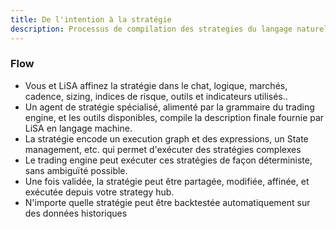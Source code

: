 ```yaml
---
title: De l'intention à la stratégie
description: Processus de compilation des strategies du langage naturel vers une spécification exécutable. Pipeline de transformation chat-vers-spec.
---
```


<IntentToStrategyDiagram />

### Flow
- Vous et LiSA affinez la stratégie dans le chat, logique, marchés, cadence, sizing, indices de risque, outils et indicateurs utilisés..
- Un agent de stratégie spécialisé, alimenté par la grammaire du trading engine, et les outils disponibles, compile la description finale fournie par LiSA en langage machine.
- La stratégie encode un execution graph et des expressions, un State management, etc. qui permet d'exécuter des stratégies complexes
- Le trading engine peut exécuter ces stratégies de façon déterministe, sans ambiguïté possible.
- Une fois validée, la stratégie peut être partagée, modifiée, affinée, et exécutée depuis votre strategy hub.
- N'importe quelle stratégie peut être backtestée automatiquement sur des données historiques



